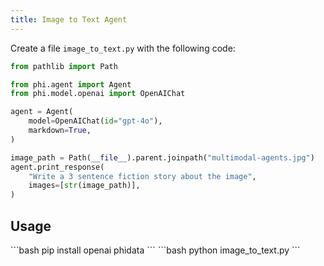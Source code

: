 ```yaml
---
title: Image to Text Agent
---
```


Create a file `image_to_text.py` with the following code:

```python image_to_text.py
from pathlib import Path

from phi.agent import Agent
from phi.model.openai import OpenAIChat

agent = Agent(
    model=OpenAIChat(id="gpt-4o"),
    markdown=True,
)

image_path = Path(__file__).parent.joinpath("multimodal-agents.jpg")
agent.print_response(
    "Write a 3 sentence fiction story about the image",
    images=[str(image_path)],
)
```
## Usage

<Steps>
  <Snippet file="create-venv-step.mdx" />

  <Step title="Install libraries">
    ```bash
    pip install openai phidata
    ```
  </Step>

  <Step title="Run the agent">
    ```bash
    python image_to_text.py
    ```
  </Step>

</Steps>